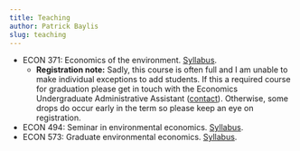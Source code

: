 ```yaml
---
title: Teaching
author: Patrick Baylis
slug: teaching
---
```


- ECON 371: Economics of the environment. [Syllabus](/pdf/ECON371-syllabus.pdf).
    - **Registration note:** Sadly, this course is often full and I am unable to make individual exceptions to add students. If this a required course for graduation please get in touch with the Economics Undergraduate Administrative Assistant ([contact](https://economics.ubc.ca/people/staff/)). Otherwise, some drops do occur early in the term so please keep an eye on registration. 
- ECON 494: Seminar in environmental economics. [Syllabus](/pdf/ECON494-syllabus.pdf).
- ECON 573: Graduate environmental economics. [Syllabus](/pdf/ECON573-syllabus.pdf).